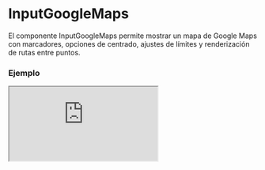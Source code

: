 
# InputGoogleMaps

El componente InputGoogleMaps permite mostrar un mapa de Google Maps con marcadores, opciones de centrado, ajustes de límites y renderización de rutas entre puntos.

### Ejemplo

<Iframe src="https://fenextjs-component-storybook.vercel.app/iframe.html?args=&id=component-input-google-maps--index&viewMode=story" />

### Importacion

Para importar el componente InputGoogleMaps, se puede hacer desde fenextjs

```tsx copy
import { InputGoogleMaps } from "fenextjs";
```

### Parametros

| Parametro | Tipo | Requerido | Default | Descripcion |
| --------- | ---- | --------- | ------- | ----------- |
| mapContainerStyle | object | no | \{ width: '100%', height: '100dvh' \} | Estilo CSS para el contenedor del mapa. |
| markers | MarkerProps[] | no | undefined | Lista de marcadores que se mostrarán en el mapa. |
| useLoadCenterWithMarker | boolean | no | true | Determina si el mapa debe centrarse automáticamente basándose en los marcadores proporcionados. |
| useLoadFitBoundsWithMarker | boolean | no | true | Determina si el mapa debe ajustar los límites para mostrar todos los marcadores. |
| useLoadDirectionsWithMarker | boolean | no | false | Determina si se debe renderizar una ruta (direcciones) entre los marcadores. |
| showDirectionsWaypoints | boolean | no | false | Muestra los puntos intermedios (waypoints) en la ruta cuando se renderiza la dirección. |
| center | \{ lat: number; lng: number; \} | no | \{ lat: 0, lng: 0 \} | Coordenadas para centrar el mapa inicialmente. |
| onBoundsChanged | (bounds: google.maps.LatLngBounds \| undefined) =\> void | no | undefined | Función que se ejecuta cuando los límites del mapa cambian. |

### Storybook

Para ver el storybook del componente lo puede hacer con este [link](https://fenextjs-component-storybook.vercel.app/?path=/story/component-input-google-maps--index)

### Usos

- Mapa básico con marcadores

```tsx copy

<InputGoogleMaps
    markers={[
        { position: { lat: 40.7128, lng: -74.0060 } }, // Nueva York
        { position: { lat: 34.0522, lng: -118.2437 } }, // Los Ángeles
    ]}
/>

```

- Mapa centrado en un punto específico

```tsx copy

<InputGoogleMaps
    center={{ lat: 51.5074, lng: -0.1278 }} // Londres
    useLoadCenterWithMarker={false}
/>

```

- Mapa con ajuste de límites automático

```tsx copy

<InputGoogleMaps
    markers={[
        { position: { lat: -33.8688, lng: 151.2093 } }, // Sídney
        { position: { lat: -37.8136, lng: 144.9631 } }, // Melbourne
    ]}
    useLoadFitBoundsWithMarker={true}
/>

```

- Mapa con ruta entre marcadores

```tsx copy

<InputGoogleMaps
    markers={[
        { position: { lat: 40.7128, lng: -74.0060 } }, // Nueva York
        { position: { lat: 41.8781, lng: -87.6298 } }, // Chicago
        { position: { lat: 34.0522, lng: -118.2437 } }, // Los Ángeles
    ]}
    useLoadDirectionsWithMarker={true}
    showDirectionsWaypoints={true}
/>

```

- Mapa con estilos personalizados

```tsx copy

<InputGoogleMaps
    markers={[{ position: { lat: 48.8566, lng: 2.3522 } }]} // París
    mapContainerStyle={{ width: '600px', height: '400px' }}
/>

```

